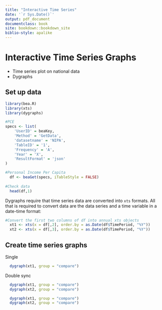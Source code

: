```yaml
--- 
title: "Interactive Time Series"
date: '`r Sys.Date()`'
output: pdf_document
documentclass: book
site: bookdown::bookdown_site
biblio-style: apalike
---
```



# Interactive Time Series Graphs

- Time series plot on national data
- Dygraphs

## Set up data
```r
library(bea.R)
library(xts)
library(dygraphs)

#PCE
specs <- list(
	'UserID' = beaKey,
	'Method' = 'GetData',
	'datasetname' = 'NIPA',
	'TableID' = '1',
	'Frequency' = 'A',
	'Year' = 'X',
	'ResultFormat' = 'json'
)

#Personal Income Per Capita
  df <- beaGet(specs, iTableStyle = FALSE)
  
#Check data
  head(df,1)
```

Dygraphs require that time series data are converted into `xts` formats. All that is required to convert data are the data series and a time variable in a date-time format: 
```r
#Convert the first two columns of df into annual xts objects
  xt1 <- xts(x = df[,2], order.by = as.Date(df$TimePeriod, "%Y"))
  xt2 <- xts(x = df[,3], order.by = as.Date(df$TimePeriod, "%Y"))
```

## Create time series graphs

Single 
```r
  dygraph(xt1, group = "compare") 
```

Double sync
```r
  dygraph(xt1, group = "compare") 
  dygraph(xt2, group = "compare")
```
```r
  dygraph(xt1, group = "compare") 
  dygraph(xt2, group = "compare")
```



